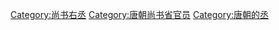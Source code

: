 [[Category:尚书右丞|Category:尚书右丞]]
[[Category:唐朝尚书省官员|Category:唐朝尚书省官员]]
[[Category:唐朝的丞|Category:唐朝的丞]]
